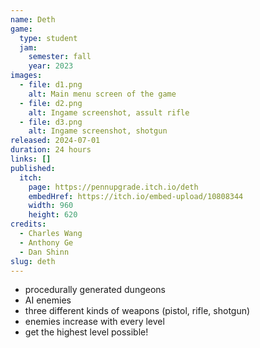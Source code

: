 ```yaml
---
name: Deth
game:
  type: student
  jam:
    semester: fall
    year: 2023
images:
  - file: d1.png
    alt: Main menu screen of the game
  - file: d2.png
    alt: Ingame screenshot, assult rifle
  - file: d3.png
    alt: Ingame screenshot, shotgun
released: 2024-07-01
duration: 24 hours
links: []
published:
  itch:
    page: https://pennupgrade.itch.io/deth
    embedHref: https://itch.io/embed-upload/10808344
    width: 960
    height: 620
credits:
  - Charles Wang
  - Anthony Ge
  - Dan Shinn
slug: deth
---
```


* procedurally generated dungeons
* AI enemies
* three different kinds of weapons (pistol, rifle, shotgun)
* enemies increase with every level
* get the highest level possible!
